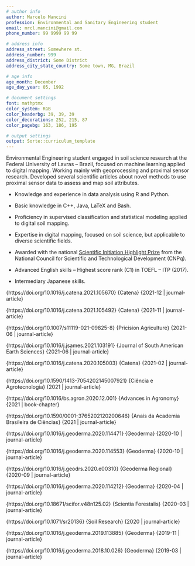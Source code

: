```yaml
---
# author info
author: Marcelo Mancini
profession: Environmental and Sanitary Engineering student
email: mrcl.mancini@gmail.com
phone_number: 99 9999 99 99

# address info
address_street: Somewhere st.
address_number: 999
address_district: Some District
address_city_state_country: Some town, MG, Brazil

# age info
age_month: December
age_day_year: 05, 1992

# document settings
font: mathptmx
color_system: RGB
color_headerbg: 39, 39, 39
color_decorations: 252, 215, 87
color_pagebg: 163, 186, 195

# output settings
output: Sorte::curriculum_template
---
```


<!-- don't forget to insert the section name between curly braces! -->
\normalsectionstart{Overview}
Environmental Engineering student engaged in soil science research at the
Federal University of Lavras -- Brazil, focused on machine learning applied to
digital mapping. Working mainly with geoprocessing and proximal sensor
research. Developed several scientific articles about novel methods to use
proximal sensor data to assess and map soil attributes.
\normalsectionend

<!-- must insert section name and number of columns! -->
\multicolsectionstart{Skills}{2}
 + Knowledge and experience in data analysis using R and Python.

 + Basic knowledge in C++, Java, LaTeX and Bash.

 + Proficiency in supervised classification and statistical modeling applied to
   digital soil mapping.

 + Expertise in digital mapping, focused on soil science, but applicable to
   diverse scientific fields.

\multicolsectionend <!-- ^ this empty line is important! It won't work without it -->

\multicolsectionstart{Highlights}{2}
 + Awarded with the national [Scientific Initiation Highlight
   Prize](https://www.gov.br/cnpq/pt-br/assuntos/noticias/premios/conheca-os-vencedores-da-18a-edicao-do-premio-destaque-na-iniciacao-cientifica-e-tecnologica-do-cnpq)
   from the National Council for Scientific and Technological Development
   (CNPq).

 + Advanced English skills -- Highest score rank (C1) in TOEFL – ITP (2017).

 + Intermediary Japanese skills.

\multicolsectionend

\multicolsectionstart{Published Scientific Works}{2}
\paperentry{A sensors-based profile heterogeneity index for soil characterization}
	  	   {https://doi.org/10.1016/j.catena.2021.105670}
	  	   {Catena}
      	   {2021-12 | journal-article}

\paperentry{Formation and variation of a 4.5 m deep Oxisol in southeastern Brazil}
           {https://doi.org/10.1016/j.catena.2021.105492}
	  	   {Catena}
      	   {2021-11 | journal-article}

\paperentry{Prediction of soil nutrient content via pXRF spectrometry and its spatial variation in a highly variable tropical area}
           {https://doi.org/10.1007/s11119-021-09825-8}
	  	   {Pricision Agriculture}
      	   {2021-06 | journal-article}


\paperentry{National-scale spatial variations of soil magnetic susceptibility in Brazil}
           {https://doi.org/10.1016/j.jsames.2021.103191}
	  	   {Journal of South American Earth Sciences}
      	   {2021-06 | journal-article}

\paperentry{Rapid soil fertility prediction using X-ray fluorescence data and machine learning algorithms}
           {https://doi.org/10.1016/j.catena.2020.105003}
	  	   {Catena}
      	   {2021-02 | journal-article}

\paperentry{Digital soil mapping: Predicting soil classes distribution in large areas based on existing soil maps from similar small areas}
           {https://doi.org/10.1590/1413-7054202145007921}
	  	   {Ciência e Agrotecnologia}
      	   {2021 | journal-article}

\paperentry{pXRF in tropical soils: Methodology, applications, achievements and challenges}
           {https://doi.org/10.1016/bs.agron.2020.12.001}
	  	   {Advances in Agronomy}
      	   {2021 | book-chapter}

\paperentry{X-ray fluorescence spectrometry applied to digital mapping of soil fertility attributes in tropical region with elevated spatial variability}
           {https://doi.org/10.1590/0001-3765202120200646}
	  	   {Anais da Academia Brasileira de Ciências}
      	   {2021 | journal-article}

\paperentry{From sensor data to Munsell color system: Machine learning algorithm applied to tropical soil color classification via Nix™ Pro sensor}
           {https://doi.org/10.1016/j.geoderma.2020.114471}
	  	   {Geoderma}
      	   {2020-10 | journal-article}

\paperentry{Soil texture prediction using portable X-ray fluorescence spectrometry and visible near-infrared diffuse reflectance spectroscopy}
           {https://doi.org/10.1016/j.geoderma.2020.114553}
	  	   {Geoderma}
      	   {2020-10 | journal-article}

\paperentry{Soil parent material prediction for Brazil via proximal soil sensing}
           {https://doi.org/10.1016/j.geodrs.2020.e00310}
	  	   {Geoderma Regional}
      	   {2020-09 | journal-article}

\paperentry{Soil subgroup prediction via portable X-ray fluorescence and visible near-infrared spectroscopy}
           {https://doi.org/10.1016/j.geoderma.2020.114212}
	  	   {Geoderma}
      	   {2020-04 | journal-article}

\paperentry{Growth, mineral nutrition, and physiological parameters of Eucalyptus urophylla cultivated in soils with different nutrient reserves}
           {https://doi.org/10.18671/scifor.v48n125.02}
	  	   {Scientia Forestalis}
      	   {2020-03 | journal-article}

\paperentry{Soils of the Brazilian Coastal Plains biome: prediction of chemical attributes via portable X-ray fluorescence (pXRF) spectrometry and robust prediction models}
           {https://doi.org/10.1071/sr20136}
	  	   {Soil Research}
      	   {2020 | journal-article}

\paperentry{Parent material distribution mapping from tropical soils data via machine learning and portable X-ray fluorescence (pXRF) spectrometry in Brazil}
           {https://doi.org/10.1016/j.geoderma.2019.113885}
	  	   {Geoderma}
      	   {2019-11 | journal-article}

\paperentry{Tracing tropical soil parent material analysis via portable X-ray fluorescence (pXRF) spectrometry in Brazilian Cerrado}
           {https://doi.org/10.1016/j.geoderma.2018.10.026}
	  	   {Geoderma}
      	   {2019-03 | journal-article}

\multicolsectionend
\cvsectionline <!-- you can also insert horizontal lines separately -->
